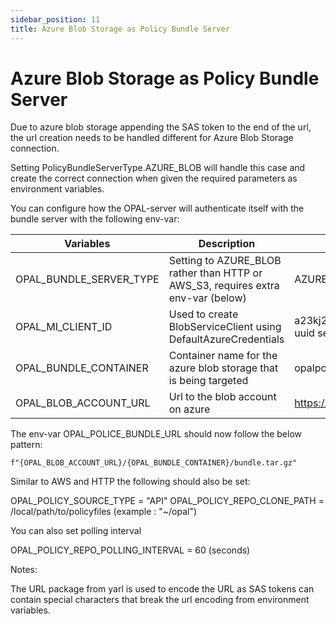 ```yaml
---
sidebar_position: 11
title: Azure Blob Storage as Policy Bundle Server
---
```


# Azure Blob Storage as Policy Bundle Server

Due to azure blob storage appending the SAS token to the end of the url, the url creation needs to be handled different for Azure Blob Storage connection. 

Setting PolicyBundleServerType.AZURE_BLOB will handle this case and create the correct connection when given the required parameters as environment variables. 


You can configure how the OPAL-server will authenticate itself with the bundle server with the following env-var:

| Variables                     | Description                                                                                                                                                                     | Example                                                                                  |
| ----------------------------- | ------------------------------------------------------------------------------------------------------------------------------------------------------------------------------- | ---------------------------------------------------------------------------------------- |
| OPAL_BUNDLE_SERVER_TYPE       | Setting to AZURE_BLOB rather than HTTP or AWS_S3, requires extra env-var (below)                                                                                                | AZURE_BLOB                                                                               |
| OPAL_MI_CLIENT_ID             | Used to create BlobServiceClient using DefaultAzureCredentials                                                                                                                  | a23kj2jd-1ke3-8jdm-dbdhak3949xx (ms authenticated uuid service principle app id)         |
| OPAL_BUNDLE_CONTAINER         | Container name for the azure blob storage that is being targeted                                                                                                                | opalpolicybundle                                                                         |
| OPAL_BLOB_ACCOUNT_URL         | Url to the blob account on azure                                                                                                                                                | https://opalpolicybundleserver43dke.blob.core.windows.net                                |


The env-var OPAL_POLICE_BUNDLE_URL should now follow the below pattern:


`f"{OPAL_BLOB_ACCOUNT_URL}/{OPAL_BUNDLE_CONTAINER}/bundle.tar.gz"`


Similar to AWS and HTTP the following should also be set:

OPAL_POLICY_SOURCE_TYPE = "API"
OPAL_POLICY_REPO_CLONE_PATH = /local/path/to/policyfiles   (example : "~/opal")


You can also set polling interval 

OPAL_POLICY_REPO_POLLING_INTERVAL = 60 (seconds)


Notes:

The URL package from yarl is used to encode the URL as SAS tokens can contain special characters that break the url encoding from environment variables. 

